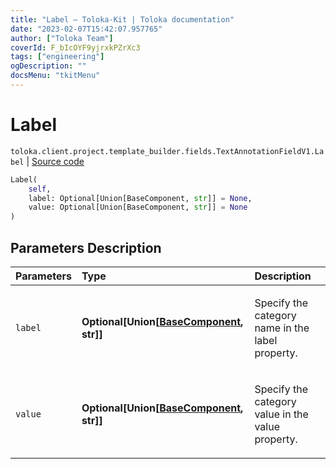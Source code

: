 ```yaml
---
title: "Label — Toloka-Kit | Toloka documentation"
date: "2023-02-07T15:42:07.957765"
author: ["Toloka Team"]
coverId: F_bIcOYF9yjrxkPZrXc3
tags: ["engineering"]
ogDescription: ""
docsMenu: "tkitMenu"
---
```


# Label
`toloka.client.project.template_builder.fields.TextAnnotationFieldV1.Label` | [Source code](https://github.com/Toloka/toloka-kit/blob/v1.1.3/src/client/project/template_builder/fields.py#L512)

```python
Label(
    self,
    label: Optional[Union[BaseComponent, str]] = None,
    value: Optional[Union[BaseComponent, str]] = None
)
```

## Parameters Description

| Parameters | Type | Description |
| :----------| :----| :-----------|
`label`|**Optional\[Union\[[BaseComponent](/docs-new/toloka-kit/reference/toloka.client.project.template_builder.base.BaseComponent), str\]\]**|<p>Specify the category name in the label property.</p>
`value`|**Optional\[Union\[[BaseComponent](/docs-new/toloka-kit/reference/toloka.client.project.template_builder.base.BaseComponent), str\]\]**|<p>Specify the category value in the value property.</p>
